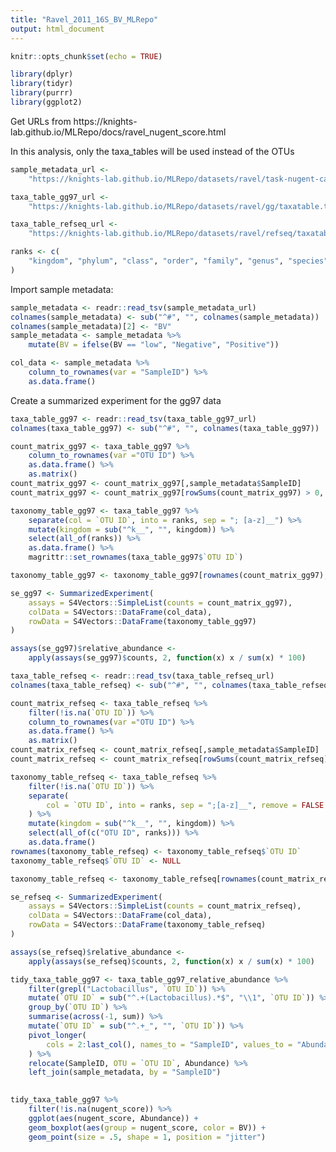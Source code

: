 ```yaml
---
title: "Ravel_2011_16S_BV_MLRepo"
output: html_document
---
```


```r
knitr::opts_chunk$set(echo = TRUE)
```

```r
library(dplyr)
library(tidyr)
library(purrr)
library(ggplot2)
```

Get URLs from https://knights-lab.github.io/MLRepo/docs/ravel_nugent_score.html

In this analysis, only the taxa_tables will be used instead of the OTUs


```r
sample_metadata_url <- 
    "https://knights-lab.github.io/MLRepo/datasets/ravel/task-nugent-category.txt"

taxa_table_gg97_url <- 
    "https://knights-lab.github.io/MLRepo/datasets/ravel/gg/taxatable.txt"

taxa_table_refseq_url <- 
    "https://knights-lab.github.io/MLRepo/datasets/ravel/refseq/taxatable.txt"

ranks <- c(
    "kingdom", "phylum", "class", "order", "family", "genus", "species"
)
```

Import sample metadata:

```r
sample_metadata <- readr::read_tsv(sample_metadata_url)
colnames(sample_metadata) <- sub("^#", "", colnames(sample_metadata))
colnames(sample_metadata)[2] <- "BV"
sample_metadata <- sample_metadata %>% 
    mutate(BV = ifelse(BV == "low", "Negative", "Positive"))

col_data <- sample_metadata %>% 
    column_to_rownames(var = "SampleID") %>% 
    as.data.frame()

```

Create a summarized experiment for the gg97 data

```r
taxa_table_gg97 <- readr::read_tsv(taxa_table_gg97_url)
colnames(taxa_table_gg97) <- sub("^#", "", colnames(taxa_table_gg97))

count_matrix_gg97 <- taxa_table_gg97 %>% 
    column_to_rownames(var ="OTU ID") %>%
    as.data.frame() %>% 
    as.matrix()
count_matrix_gg97 <- count_matrix_gg97[,sample_metadata$SampleID]
count_matrix_gg97 <- count_matrix_gg97[rowSums(count_matrix_gg97) > 0, ]

taxonomy_table_gg97 <- taxa_table_gg97 %>% 
    separate(col = `OTU ID`, into = ranks, sep = "; [a-z]__") %>% 
    mutate(kingdom = sub("^k__", "", kingdom)) %>% 
    select(all_of(ranks)) %>% 
    as.data.frame() %>% 
    magrittr::set_rownames(taxa_table_gg97$`OTU ID`)

taxonomy_table_gg97 <- taxonomy_table_gg97[rownames(count_matrix_gg97), ]

se_gg97 <- SummarizedExperiment(
    assays = S4Vectors::SimpleList(counts = count_matrix_gg97),
    colData = S4Vectors::DataFrame(col_data),
    rowData = S4Vectors::DataFrame(taxonomy_table_gg97)
)

assays(se_gg97)$relative_abundance <- 
    apply(assays(se_gg97)$counts, 2, function(x) x / sum(x) * 100)
```


```r
taxa_table_refseq <- readr::read_tsv(taxa_table_refseq_url)
colnames(taxa_table_refseq) <- sub("^#", "", colnames(taxa_table_refseq))

count_matrix_refseq <- taxa_table_refseq %>% 
    filter(!is.na(`OTU ID`)) %>% 
    column_to_rownames(var ="OTU ID") %>%
    as.data.frame() %>% 
    as.matrix()
count_matrix_refseq <- count_matrix_refseq[,sample_metadata$SampleID]
count_matrix_refseq <- count_matrix_refseq[rowSums(count_matrix_refseq) > 0, ]

taxonomy_table_refseq <- taxa_table_refseq %>% 
    filter(!is.na(`OTU ID`)) %>% 
    separate(
        col = `OTU ID`, into = ranks, sep = ";[a-z]__", remove = FALSE
    ) %>% 
    mutate(kingdom = sub("^k__", "", kingdom)) %>% 
    select(all_of(c("OTU ID", ranks))) %>% 
    as.data.frame()  
rownames(taxonomy_table_refseq) <- taxonomy_table_refseq$`OTU ID`
taxonomy_table_refseq$`OTU ID` <- NULL

taxonomy_table_refseq <- taxonomy_table_refseq[rownames(count_matrix_refseq), ]

se_refseq <- SummarizedExperiment(
    assays = S4Vectors::SimpleList(counts = count_matrix_refseq),
    colData = S4Vectors::DataFrame(col_data),
    rowData = S4Vectors::DataFrame(taxonomy_table_refseq)
)

assays(se_refseq)$relative_abundance <- 
    apply(assays(se_refseq)$counts, 2, function(x) x / sum(x) * 100)
```

```r
tidy_taxa_table_gg97 <- taxa_table_gg97_relative_abundance %>% 
    filter(grepl("Lactobacillus", `OTU ID`)) %>%
    mutate(`OTU ID` = sub("^.+(Lactobacillus).*$", "\\1", `OTU ID`)) %>% 
    group_by(`OTU ID`) %>% 
    summarise(across(-1, sum)) %>% 
    mutate(`OTU ID` = sub("^.+_", "", `OTU ID`)) %>% 
    pivot_longer(
        cols = 2:last_col(), names_to = "SampleID", values_to = "Abundance" 
    ) %>% 
    relocate(SampleID, OTU = `OTU ID`, Abundance) %>% 
    left_join(sample_metadata, by = "SampleID")
    
```


```r
tidy_taxa_table_gg97 %>% 
    filter(!is.na(nugent_score)) %>% 
    ggplot(aes(nugent_score, Abundance)) +
    geom_boxplot(aes(group = nugent_score, color = BV)) +
    geom_point(size = .5, shape = 1, position = "jitter")
```


